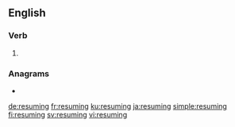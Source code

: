 ==English==

===Verb===
{{head|en|present participle}}

# {{present participle of|resume|lang=en|nocat=1}}

===Anagrams===
* {{l|en|gum resin}}

[[de:resuming]]
[[fr:resuming]]
[[ku:resuming]]
[[ja:resuming]]
[[simple:resuming]]
[[fi:resuming]]
[[sv:resuming]]
[[vi:resuming]]